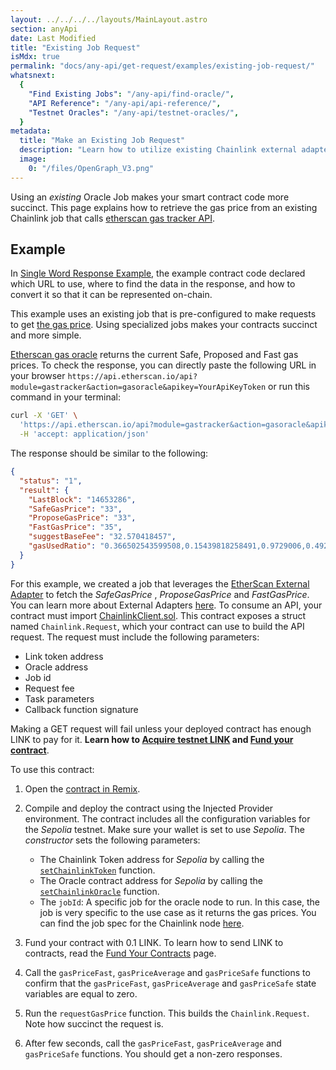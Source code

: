 ```yaml
---
layout: ../../../../layouts/MainLayout.astro
section: anyApi
date: Last Modified
title: "Existing Job Request"
isMdx: true
permalink: "docs/any-api/get-request/examples/existing-job-request/"
whatsnext:
  {
    "Find Existing Jobs": "/any-api/find-oracle/",
    "API Reference": "/any-api/api-reference/",
    "Testnet Oracles": "/any-api/testnet-oracles/",
  }
metadata:
  title: "Make an Existing Job Request"
  description: "Learn how to utilize existing Chainlink external adapters to make calls to APIs from smart contracts."
  image:
    0: "/files/OpenGraph_V3.png"
---
```



Using an _existing_ Oracle Job makes your smart contract code more succinct. This page explains how to retrieve the gas price from an existing Chainlink job that calls [etherscan gas tracker API](https://docs.etherscan.io/api-endpoints/gas-tracker#get-gas-oracle).

<AnyApiCallout callout="prerequisites" />

## Example

In [Single Word Response Example](/any-api/get-request/examples/single-word-response/), the example contract code declared which URL to use, where to find the data in the response, and how to convert it so that it can be represented on-chain.

This example uses an existing job that is pre-configured to make requests to get [the gas price](https://docs.etherscan.io/api-endpoints/gas-tracker#get-gas-oracle). Using specialized jobs makes your contracts succinct and more simple.

[Etherscan gas oracle](https://docs.etherscan.io/api-endpoints/gas-tracker#get-gas-oracle) returns the current Safe, Proposed and Fast gas prices. To check the response, you can directly paste the following URL in your browser `https://api.etherscan.io/api?module=gastracker&action=gasoracle&apikey=YourApiKeyToken` or run this command in your terminal:

```bash
curl -X 'GET' \
  'https://api.etherscan.io/api?module=gastracker&action=gasoracle&apikey=YourApiKeyToken' \
  -H 'accept: application/json'
```

The response should be similar to the following:

```json
{
  "status": "1",
  "result": {
    "LastBlock": "14653286",
    "SafeGasPrice": "33",
    "ProposeGasPrice": "33",
    "FastGasPrice": "35",
    "suggestBaseFee": "32.570418457",
    "gasUsedRatio": "0.366502543599508,0.15439818258491,0.9729006,0.4925609,0.999657066666667"
  }
}
```

For this example, we created a job that leverages the [EtherScan External Adapter](https://github.com/smartcontractkit/external-adapters-js/tree/develop/packages/sources/etherscan) to fetch the _SafeGasPrice_ , _ProposeGasPrice_ and _FastGasPrice_. You can learn more about External Adapters [here](/chainlink-nodes/external-adapters/external-adapters/).
To consume an API, your contract must import [ChainlinkClient.sol](https://github.com/smartcontractkit/chainlink/blob/master/contracts/src/v0.8/ChainlinkClient.sol). This contract exposes a struct named `Chainlink.Request`, which your contract can use to build the API request. The request must include the following parameters:

- Link token address
- Oracle address
- Job id
- Request fee
- Task parameters
- Callback function signature

<Aside type="caution" title="Note on Funding Contracts">

Making a GET request will fail unless your deployed contract has enough LINK to pay for it. **Learn how to [Acquire testnet LINK](/resources/acquire-link/) and [Fund your contract](/resources/fund-your-contract/)**.

</Aside>

<CodeSample src="samples/APIRequests/GetGasPrice.sol" />

To use this contract:

1. Open the [contract in Remix](https://remix.ethereum.org/#url=https://docs.chain.link/samples/APIRequests/GetGasPrice.sol).

1. Compile and deploy the contract using the Injected Provider environment. The contract includes all the configuration variables for the _Sepolia_ testnet. Make sure your wallet is set to use _Sepolia_. The _constructor_ sets the following parameters:

   - The Chainlink Token address for _Sepolia_ by calling the [`setChainlinkToken`](/any-api/api-reference/#setchainlinktoken) function.
   - The Oracle contract address for _Sepolia_ by calling the [`setChainlinkOracle`](/any-api/api-reference/#setchainlinkoracle) function.
   - The `jobId`: A specific job for the oracle node to run. In this case, the job is very specific to the use case as it returns the gas prices. You can find the job spec for the Chainlink node [here](/chainlink-nodes/job-specs/direct-request-existing-job/).

1. Fund your contract with 0.1 LINK. To learn how to send LINK to contracts, read the [Fund Your Contracts](/resources/fund-your-contract/) page.

1. Call the `gasPriceFast`, `gasPriceAverage` and `gasPriceSafe` functions to confirm that the `gasPriceFast`, `gasPriceAverage` and `gasPriceSafe` state variables are equal to zero.

1. Run the `requestGasPrice` function. This builds the `Chainlink.Request`. Note how succinct the request is.

1. After few seconds, call the `gasPriceFast`, `gasPriceAverage` and `gasPriceSafe` functions. You should get a non-zero responses.

<AnyApiCallout callout="common" />
